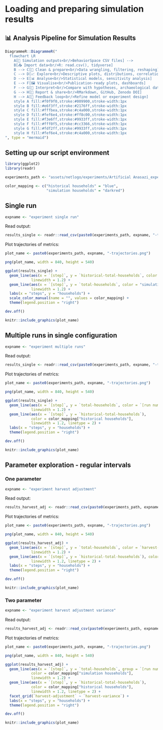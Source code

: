 # Loading and preparing simulation results {#analysis-preprocessing}

## 📊 Analysis Pipeline for Simulation Results

```r
DiagrammeR::DiagrammeR("
  flowchart LR
    A[💾 Simulation outputs<br/>BehaviorSpace CSV files] -->
    B[📥 Import data<br/>R: read.csv(), tidyverse]
    B --> C[🧹 Clean & prepare<br/>Data wrangling, filtering, reshaping]
    C --> D[📈 Explore<br/>Descriptive plots, distributions, correlations]
    D --> E[📊 Analyse<br/>Statistical models, sensitivity analysis]
    E --> F[🖼️ Visualise<br/>Publication-ready plots, dashboards]
    F --> G[🧩 Interpret<br/>Compare with hypotheses, archaeological data]
    G --> H[📘 Report & share<br/>RMarkdown, GitHub, Zenodo DOI]
    H --> A[🔁 Feedback loop<br/>Refine model or experiment design]
    style A fill:#f0f9f0,stroke:#009900,stroke-width:1px
    style B fill:#e6f3ff,stroke:#2176ff,stroke-width:1px
    style C fill:#fffbea,stroke:#c4a000,stroke-width:1px
    style D fill:#fef6e4,stroke:#ff8c00,stroke-width:1px
    style E fill:#f3e6ff,stroke:#9933ff,stroke-width:1px
    style F fill:#fff0f5,stroke:#cc3366,stroke-width:1px
    style G fill:#fdf2ff,stroke:#9933ff,stroke-width:1px
    style H fill:#fef6e4,stroke:#c4a000,stroke-width:1px
", type = "mermaid")
```

## Setting up our script environment

```r
library(ggplot2)
library(readr)
```

```r
experiments_path <- "assets/netlogo/experiments/Artificial Anasazi_experiments "
```

```r
color_mapping <- c("historical households" = "blue", 
                   "simulation households" = "darkred")
```

## Single run

```r
expname <- "experiment single run"
```

Read output:
```r
results_single <- readr::read_csv(paste0(experiments_path, expname, "-table.csv"), skip = 6)
```

Plot trajectories of metrics:
```r
plot_name <- paste0(experiments_path, expname, "-trajectories.png")

png(plot_name, width = 840, height = 540)

ggplot(results_single) +  
  geom_line(aes(x = `[step]`, y = `historical-total-households`, color = "historical data"),
            linewidth = 1.2) +
  geom_line(aes(x = `[step]`, y = `total-households`, color = "simulation households"),
            linewidth = 1.2) +
  labs(x = "steps", y = "households") +
  scale_color_manual(name = "", values = color_mapping) +
  theme(legend.position = "right")

dev.off()
```

```r
knitr::include_graphics(plot_name)
```

## Multiple runs in single configuration

```r
expname <- "experiment multiple runs"
```

Read output:
```r
results_single <- readr::read_csv(paste0(experiments_path, expname, "-table.csv"), skip = 6)
```

Plot trajectories of metrics:
```r
plot_name <- paste0(experiments_path, expname, "-trajectories.png")

png(plot_name, width = 840, height = 540)

ggplot(results_single) +  
  geom_line(aes(x = `[step]`, y = `total-households`, color = `[run number]`, group = `[run number]`),
            linewidth = 1.2) +
  geom_line(aes(x = `[step]`, y = `historical-total-households`), 
            color = color_mapping["historical households"],
            linewidth = 1.2, linetype = 2) +
  labs(x = "steps", y = "households") +
  theme(legend.position = "right")

dev.off()
```

```r
knitr::include_graphics(plot_name)
```

## Parameter exploration - regular intervals

### One parameter

```r
expname <- "experiment harvest adjustment"
```

Read output:
```r
results_harvest_adj <- readr::read_csv(paste0(experiments_path, expname, "-table.csv"), skip = 6)
```

Plot trajectories of metrics:
```r
plot_name <- paste0(experiments_path, expname, "-trajectories.png")

png(plot_name, width = 840, height = 540)

ggplot(results_harvest_adj) +  
  geom_line(aes(x = `[step]`, y = `total-households`, color = `harvest-adjustment`, group = `[run number]`),
            linewidth = 1.2) +
  geom_line(aes(x = `[step]`, y = `historical-total-households`), color = "black",
            linewidth = 1.2, linetype = 2) +
  labs(x = "steps", y = "households") +
  theme(legend.position = "right")

dev.off()
```

```r
knitr::include_graphics(plot_name)
```

### Two parameter

```r
expname <- "experiment harvest adjustment variance"
```

Read output:
```r
results_harvest_adj <- readr::read_csv(paste0(experiments_path, expname, "-table.csv"), skip = 6)
```

Plot trajectories of metrics:
```r
plot_name <- paste0(experiments_path, expname, "-trajectories.png")

png(plot_name, width = 840, height = 540)

ggplot(results_harvest_adj) +  
  geom_line(aes(x = `[step]`, y = `total-households`, group = `[run number]`),
            color = color_mapping["simulation households"],
            linewidth = 1.2) +
  geom_line(aes(x = `[step]`, y = `historical-total-households`), 
            color = color_mapping["historical households"],
            linewidth = 1.2, linetype = 2) +
  facet_grid(`harvest-adjustment` ~ `harvest-variance`) +
  labs(x = "steps", y = "households") +
  theme(legend.position = "right")

dev.off()
```

```r
knitr::include_graphics(plot_name)
```
